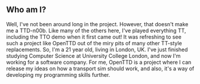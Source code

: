 == Who am I? ==
Well, I've not been around long in the project. However, that doesn't make me a TTD-n00b. Like many of the others here, I've played everything TT, including the TTO demo when it first came out! It was refreshing to see such a project like OpenTTD out of the miry pits of many other TT-style replacements. So, I'm a 21 year old, living in London, UK. I've just finished studying Computer Science at University College London, and now I'm working for a software company. For me, OpenTTD is a project where I can release my ideas on how a transport sim should work, and also, it's a way of developing my programming skills further.